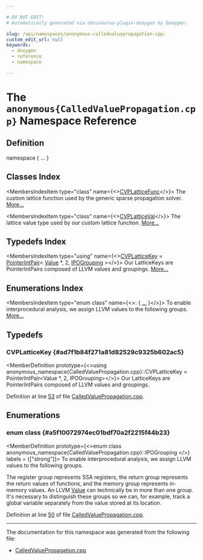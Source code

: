 ```yaml
---

# DO NOT EDIT!
# Automatically generated via docusaurus-plugin-doxygen by Doxygen.

slug: /api/namespaces/anonymous-calledvaluepropagation-cpp-
custom_edit_url: null
keywords:
  - doxygen
  - reference
  - namespace

---
```





# The `anonymous{CalledValuePropagation.cpp}` Namespace Reference

<DoxygenPage pluginConfig={pluginConfig}>



## Definition

<CodeBlock>namespace &#123; ... &#125;</CodeBlock>

## Classes Index

<MembersIndex>

<MembersIndexItem
  type="class"
  name={<><a href="/docs/api/classes/anonymous-namespace-calledvaluepropagation-cpp-/cvplatticefunc">CVPLatticeFunc</a></>}>
The custom lattice function used by the generic sparse propagation solver. <a href="/docs/api/classes/anonymous-namespace-calledvaluepropagation-cpp-/cvplatticefunc/#details">More...</a>
</MembersIndexItem>

<MembersIndexItem
  type="class"
  name={<><a href="/docs/api/classes/anonymous-namespace-calledvaluepropagation-cpp-/cvplatticeval">CVPLatticeVal</a></>}>
The lattice value type used by our custom lattice function. <a href="/docs/api/classes/anonymous-namespace-calledvaluepropagation-cpp-/cvplatticeval/#details">More...</a>
</MembersIndexItem>

</MembersIndex>

## Typedefs Index

<MembersIndex>

<MembersIndexItem
  type="using"
  name={<><a href="#ad7f1b84f271a81d82529c9325b602ac5">CVPLatticeKey</a> = <a href="/docs/api/classes/llvm/pointerintpair">PointerIntPair</a>&lt; <a href="/docs/api/classes/llvm/value">Value</a> &#42;, 2, <a href="#a5f10072974ec01bdf70a2f2215f44b23">IPOGrouping</a> &gt;</>}>
Our LatticeKeys are PointerIntPairs composed of LLVM values and groupings. <a href="#ad7f1b84f271a81d82529c9325b602ac5">More...</a>
</MembersIndexItem>

</MembersIndex>

## Enumerations Index

<MembersIndex>

<MembersIndexItem
  type="enum class"
  name={<>:  &#123; <a href="#a5f10072974ec01bdf70a2f2215f44b23">...</a> &#125;</>}>
To enable interprocedural analysis, we assign LLVM values to the following groups. <a href="#a5f10072974ec01bdf70a2f2215f44b23">More...</a>
</MembersIndexItem>

</MembersIndex>


<SectionDefinition>

## Typedefs

### CVPLatticeKey {#ad7f1b84f271a81d82529c9325b602ac5}

<MemberDefinition
  prototype={<>using anonymous&#95;namespace&#123;CalledValuePropagation.cpp&#125;::CVPLatticeKey =  PointerIntPair&lt;Value &#42;, 2, IPOGrouping&gt;</>}>
Our LatticeKeys are PointerIntPairs composed of LLVM values and groupings.

Definition at line <a href="/docs/api/files/lib/lib/transforms/lib/transforms/ipo/calledvaluepropagation-cpp/#l00053">53</a> of file <a href="/docs/api/files/lib/lib/transforms/lib/transforms/ipo/calledvaluepropagation-cpp">CalledValuePropagation.cpp</a>.
</MemberDefinition>

</SectionDefinition>

<SectionDefinition>

## Enumerations

### enum class  {#a5f10072974ec01bdf70a2f2215f44b23}

<MemberDefinition
  prototype={<>enum class anonymous_namespace&#123;CalledValuePropagation.cpp&#125;::IPOGrouping </>}
 labels = {["strong"]}>
To enable interprocedural analysis, we assign LLVM values to the following groups.

<EnumerationList title="Enumeration values">

<Link id="a5f10072974ec01bdf70a2f2215f44b23a0ba7583639a274c434bbe6ef797115a4" />
<EnumerationListItem name="Register">

</EnumerationListItem>

<Link id="a5f10072974ec01bdf70a2f2215f44b23a988fd738de9c6d177440c5dcf69e73ce" />
<EnumerationListItem name="Return">

</EnumerationListItem>

<Link id="a5f10072974ec01bdf70a2f2215f44b23a4789f23283b3a61f858b641a1bef19a3" />
<EnumerationListItem name="Memory">

</EnumerationListItem>

</EnumerationList>

The register group represents SSA registers, the return group represents the return values of functions, and the memory group represents in-memory values. An LLVM <a href="/docs/api/classes/llvm/value">Value</a> can technically be in more than one group. It&#39;s necessary to distinguish these groups so we can, for example, track a global variable separately from the value stored at its location.

Definition at line <a href="/docs/api/files/lib/lib/transforms/lib/transforms/ipo/calledvaluepropagation-cpp/#l00050">50</a> of file <a href="/docs/api/files/lib/lib/transforms/lib/transforms/ipo/calledvaluepropagation-cpp">CalledValuePropagation.cpp</a>.
</MemberDefinition>

</SectionDefinition>

<hr/>

The documentation for this namespace was generated from the following file:

<ul>
<li><a href="/docs/api/files/lib/lib/transforms/lib/transforms/ipo/calledvaluepropagation-cpp">CalledValuePropagation.cpp</a></li>
</ul>

</DoxygenPage>
